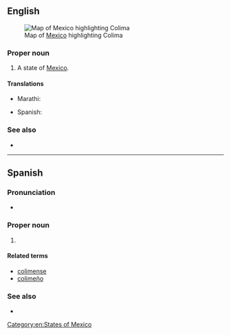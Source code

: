 ==English==
[[File:Mexico map, MX-COL.svg|thumb|Map of [[Mexico]] highlighting Colima]]

===Proper noun===
{{en-proper noun}}

# A state of [[Mexico]].

====Translations====
{{trans-top|state of Mexico}}
* Marathi: {{t|mr|कोलिमा|n|tr=kolimā|sc=Deva}}
{{trans-mid}}
* Spanish: {{t+|es|Colima|f}}
{{trans-bottom}}

===See also===
* {{pedialite}}

[[Category:en:States of Mexico]]

----

==Spanish==

===Pronunciation===
* {{es-IPA}}

===Proper noun===
{{es-proper noun|f}}

# {{place|es|state|c/Mexico}}

====Related terms====
* [[colimense]]
* [[colimeño]]

===See also===
* {{pedialite|lang=es}}